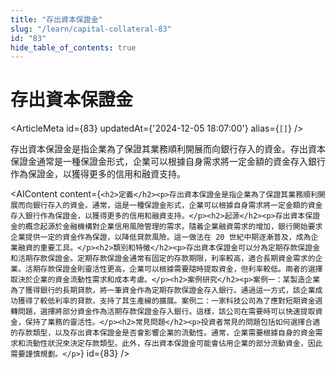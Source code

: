 ```yaml
---
title: "存出資本保證金"
slug: "/learn/capital-collateral-83"
id: "83"
hide_table_of_contents: true
---
```



# 存出資本保證金

<ArticleMeta id={83} updatedAt={'2024-12-05 18:07:00'} alias={`[]`} />
<div className='border-solid border-b border-t-0 my-4 border-[var(--ifm-color-gray-300)]' />

存出資本保證金是指企業為了保證其業務順利開展而向銀行存入的資金。存出資本保證金通常是一種保證金形式，企業可以根據自身需求將一定金額的資金存入銀行作為保證金，以獲得更多的信用和融資支持。

<AIContent content={`<h2>定義</h2><p>存出資本保證金是指企業為了保證其業務順利開展而向銀行存入的資金。通常，這是一種保證金形式，企業可以根據自身需求將一定金額的資金存入銀行作為保證金，以獲得更多的信用和融資支持。</p><h2>起源</h2><p>存出資本保證金的概念起源於金融機構對企業信用風險管理的需求。隨着企業融資需求的增加，銀行開始要求企業提供一定的資金作為保證，以降低貸款風險。這一做法在 20 世紀中期逐漸普及，成為企業融資的重要工具。</p><h2>類別和特徵</h2><p>存出資本保證金可以分為定期存款保證金和活期存款保證金。定期存款保證金通常有固定的存款期限，利率較高，適合長期資金需求的企業。活期存款保證金則靈活性更高，企業可以根據需要隨時提取資金，但利率較低。兩者的選擇取決於企業的資金流動性需求和成本考慮。</p><h2>案例研究</h2><p>案例一：某製造企業為了獲得銀行的長期貸款，將一筆資金作為定期存款保證金存入銀行。通過這一方式，該企業成功獲得了較低利率的貸款，支持了其生產線的擴展。案例二：一家科技公司為了應對短期資金週轉問題，選擇將部分資金作為活期存款保證金存入銀行。這樣，該公司在需要時可以快速提取資金，保持了業務的靈活性。</p><h2>常見問題</h2><p>投資者常見的問題包括如何選擇合適的存款類型，以及存出資本保證金是否會影響企業的流動性。通常，企業需要根據自身的資金需求和流動性狀況來決定存款類型。此外，存出資本保證金可能會佔用企業的部分流動資金，因此需要謹慎規劃。</p>`} id={83} />
